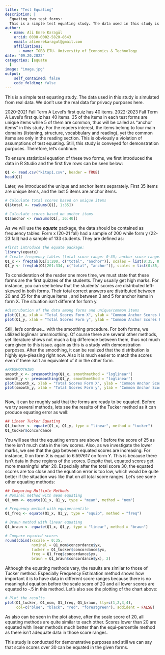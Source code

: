```yaml
---
title: "Test Equating"
description: |
  Equating two test forms: 
  This is a simple test equating study. The data used in this study is simulated from real data. We don't use the real data for privacy purposes here.
author:
  - name: Ali Emre Karagül
    orcid: 0000-0002-5820-8643
    email: aliemrekaragul@gmail.com
    affiliations:
      - name: TOBB ETU- University of Economics & Technology
date: "09.20.2022"
categories: [equate
  ]
image: "image.jpg"
output:
    self_contained: false
    code_folding: false
---
```


This is a simple test equating study. The data used in this study is simulated from real data. We don't use the real data for privacy purposes here.

2020-2021 Fall Term A Level's first quiz has 40 items. 2022-2023 Fall Term A Level's first quiz has 40 items. 35 of the items in each test forms are unique items while 5 of them are common, thus will be called as "anchor items" in this study. For the readers interest, the items belong to four main domains (listening, structure, vocabbulary and reading), yet the common items are only in the reading section. This is obviously a violation of assumptions of test equating. Still, this study is conveyed for demonstration purposes. Therefore, let's continue:

To ensure statistical equation of these two forms, we first introduced the data in R Studio and the first five rows can be seen below:

```r
Q1 <- read.csv("kitap1.csv", header = TRUE)
head(Q1)

```

Later, we introduced the unique and anchor items separately. First 35 items are unique items, and the last 5 items are anchor items.

```r

# Calculate total scores based on unique items
Q1$total <- rowSums(Q1[, 1:35])

# Calculate scores based on anchor items
Q1$anchor <- rowSums(Q1[, 36:40])
```

As we will use the ***equate*** package, the data should be contained as frequency tables: Form x (20-21 fall) had a sample of 200 while form y (22-23 fall) had a sample of 133 students. They are defined as:

```r
#first introduce the equate package:
library(equate)
# Create frequency tables (total score range: 0-35; anchor score range: 0-5)
Q1_x <- freqtab(Q1[1:200, c("total", "anchor")], scales = list(0:35, 0:5))
Q1_y <- freqtab(Q1[201:334, c("total", "anchor")], scales = list(0:35, 0:5))

```

To consideration of the reader one more time, we must state that these forms are the first quizzes of the students. They usually get high marks. For instance, you can see below that the students' scores are distributed left-skewed in both forms. Their total correct answers are distributed between 20 and 35 for the unique items , and between 3 and 5 for anchor items in form X. The situation isn't different for form y.

```r
#distrubution of the data among forms and unique/common items
plot(Q1_x, xlab = "Total Scores Form X", ylab = "Common Anchor Scores Form X")
plot(Q1_y, xlab = "Total Scores Form y", ylab = "Common Anchor Scores Form y")
```

Still, let's continue... with the smoothing procedure. For both forms, we utilized loglinear presmoothing. Of course there are several other methods, yet literature shows not much a big difference between them, thus not much care given to this issue. again as this is a study with demonstration purposes. After the smoothing, it can be realized that the distribution is highly eye-pleasing right now. Also it is much easier to match the scores even if there isn't an equivalent of it in the other form.

```r
#PRESMOOTHING
smooth_x <- presmoothing(Q1_x, smoothmethod = "loglinear")
smooth_y <- presmoothing(Q1_y, smoothmethod = "loglinear")
plot(smooth_x, xlab = "Total Scores Form X", ylab = "Common Anchor Scores Form X")
plot(smooth_y, xlab = "Total Scores Form y", ylab = "Common Anchor Scores Form y")
 
```

Now, it can be roughly said that the forms are ready to be equated. Before we try several methods, lets see the results of the Tucker method as it can produce equating error as well:

```r
## Linear Tucker Equating
Q1_tucker <- equate(Q1_x, Q1_y, type = "linear", method = "tucker")
Q1_tucker$concordance
```

You will see that the equating errors are above 1 before the score of 25 as there isn't much data in the low scores. Also, as we investigate the lower marks, we see that the gap between equated scores are increasing. For instance, 0 on form X is equal to 6.597617 on form Y. This is because there isn't data in these regions of the scores. Despite that, equated scores get more meaningful after 20. Especially after the total score 30, the equated scores are too close and the equation error is too low, which would be quite better if the situation was like that on all total score ranges. Let's see some other equating methods:

```r
## Comparing Multiple Methods
# Nominal method with mean equating
Q1_nom <- equate(Q1_x, Q1_y, type = "mean", method = "nom")

# Frequency method with equipercentile
Q1_freq <- equate(Q1_x, Q1_y, type = "equip", method = "freq")

# Braun method with linear equating
Q1_braun <- equate(Q1_x, Q1_y, type = "linear", method = "braun")

# Compare equated scores
round(cbind(xscale = 0:35, 
            nominal = Q1_nom$concordance$yx,
            tucker = Q1_tucker$concordance$yx, 
            freq = Q1_freq$concordance$yx, 
            braun = Q1_braun$concordance$yx), 2)

```

Although the equating methods vary, the results are similar to those of Tucker method. Especially Frequency Estimation method shows how important it is to have data in different score ranges because there is no meaningful equation before the scale score of 20 and all lower scores are equated to -.5 in this method. Let's also see the plotting of the chart above:

```r
# Plot the results
plot(Q1_tucker, Q1_nom, Q1_freq, Q1_braun, lty=c(1,2,3,4),
     col=c("blue", "black", "red", "forestgreen"), addident = FALSE)
```

As also can be seen in the plot above, after the scale score of 20, all equating methods are quite similar to each other. Scores lower than 20 are equated with linear methods much better than the equi-percentile method as there isn't adequate data in those score ranges.

This study is conducted for demonstrative purposes and still we can say that scale scores over 30 can be equated in the given forms.
